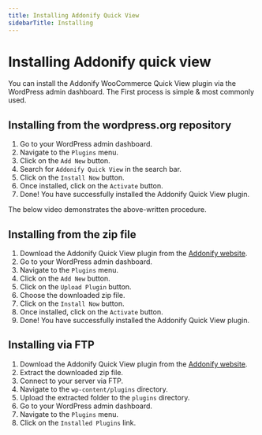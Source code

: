 ```yaml
---
title: Installing Addonify Quick View
sidebarTitle: Installing
---
```



# Installing Addonify quick view

You can install the Addonify WooCommerce Quick View plugin via the WordPress admin dashboard. The First process is simple & most commonly used.

## Installing from the wordpress.org repository

1. Go to your WordPress admin dashboard.
2. Navigate to the `Plugins` menu.
3. Click on the `Add New` button.
4. Search for `Addonify Quick View` in the search bar.
5. Click on the `Install Now` button.
6. Once installed, click on the `Activate` button.
7. Done! You have successfully installed the Addonify Quick View plugin.

The below video demonstrates the above-written procedure.

<VideoPlayer src="/products/quick-view/install-addonify-quick-view.webm" />

## Installing from the zip file

1. Download the Addonify Quick View plugin from the [Addonify website](https://wordpress.org/plugins/addonify-quick-view/).
2. Go to your WordPress admin dashboard.
3. Navigate to the `Plugins` menu.
4. Click on the `Add New` button.
5. Click on the `Upload Plugin` button.
6. Choose the downloaded zip file.
7. Click on the `Install Now` button.
8. Once installed, click on the `Activate` button.
9. Done! You have successfully installed the Addonify Quick View plugin.

## Installing via FTP

1. Download the Addonify Quick View plugin from the [Addonify website](https://addonify.com).
2. Extract the downloaded zip file.
3. Connect to your server via FTP.
4. Navigate to the `wp-content/plugins` directory.
5. Upload the extracted folder to the `plugins` directory.
6. Go to your WordPress admin dashboard.
7. Navigate to the `Plugins` menu.
8. Click on the `Installed Plugins` link.


